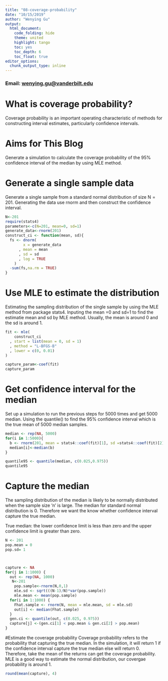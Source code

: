 ```yaml
---
title: "08-coverage-probability"
date: "10/15/2019"
author: "Wenying Gu"
output:
  html_document:
    code_folding: hide
    theme: united 
    highlight: tango
    toc: yes
    toc_depth: 6 
    toc_float: true
editor_options: 
  chunk_output_type: inline
---
```

### Email: [wenying.gu@vanderbilt.edu]()

# What is coverage probability?
Coverage probability is an important operating characteristic of methods for constructing interval estimates, particularly confidence intervals.

# Aims for This Blog 
Generate a simulation to calculate the coverage probability of the 95% confidence interval of the median by using MLE method. 

# Generate a single sample data 
Generate a single sample from a standard normal distribution of size N = 201. Generating the data use rnorm and then construct the confidence interval. 
```r
N<-201
require(stats4)
parameters<-c(N=201, mean=0, sd=1)
generate_data<-rnorm(201)
construct_ci <- function(mean, sd){
  fs <- dnorm(
        x = generate_data
      , mean = mean
      , sd = sd
      , log = TRUE
    ) 
  -sum(fs,na.rm = TRUE)
}

```

# Use MLE to estimate the distribution 
Estimating the sampling distribution of the single sample by using the MLE method from package stats4. Inputing the mean =0 and sd=1 to find the estimatie mean and sd by MLE method. Usually, the mean is around 0 and the sd is around 1. 

```r

fit <- mle(
    construct_ci
  , start = list(mean = 0, sd = 1)
  , method = "L-BFGS-B"
  , lower = c(0, 0.01)
)

capture_param<-coef(fit)
capture_param

```

# Get confidence interval for the median 
Set up a simulation to run the previous steps for 5000 times and get 5000 median. Using the quantile() to find the 95% confidence interval which is the true mean of 5000 median samples.  
```r
median <- rep(NA, 5000)
for(i in 1:5000){
  b <- rnorm(201, mean = stats4::coef(fit)[1], sd =stats4::coef(fit)[2] ) 
  median[i]<-median(b)
}

```


```r
quantile95 <- quantile(median, c(0.025,0.975))
quantile95
```

# Capture the median 
The sampling distribution of the median is likely to be normally distributed when the sample size 'n' is large. The median for standard normal distribution is 0. Therefore we want the know whether confidence interval capture the true median. 

True median: the lower confidence limit is less than zero and the upper confidence limit is greater than zero.

```r
N <- 201 
pop.mean = 0
pop.sd= 1



capture <- NA
for(j in 1:1000) {
  out <- rep(NA, 1000)
   N<-201
    pop.sample<-rnorm(N,0,1)
    mle.sd <- sqrt(((N-1)/N)*var(pop.sample))
    mle.mean <- mean(pop.sample)
  for(i in 1:1000) {
    Fhat.sample <- rnorm(N, mean = mle.mean, sd = mle.sd)
    out[i] <- median(Fhat.sample)
  }
  gen.ci <- quantile(out, c(0.025, 0.975))
  capture[j] <-(gen.ci[1] < pop.mean & gen.ci[2] > pop.mean)
}

```

#Estimate the coverage probability 
Coverage probability refers to the probability that capturing the true median. In the simulation, it will return 1 if the confidence interval capture the true median else will return 0. Therefore, take the mean of the returns can get the coverage probability. MLE is a good way to estimate the normal distribution, our covergae probability is around 1. 
```r
round(mean(capture), 4)
```

